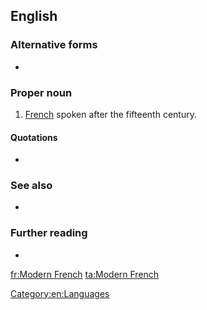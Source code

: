 ==English==

===Alternative forms===
* {{l|en|mod.F.}} {{qualifier|[[abbreviation]] used chiefly in [[lexicography]]}}

===Proper noun===
{{en-proper noun|head=[[modern|Modern]] [[French]]}}

# [[French]] spoken after the fifteenth century.

====Quotations====
* {{seeCites}}

===See also===
* {{pedialite}}

===Further reading===
* {{ethnologue|code=fra}}

[[Category:en:Languages]]

[[fr:Modern French]]
[[ta:Modern French]]